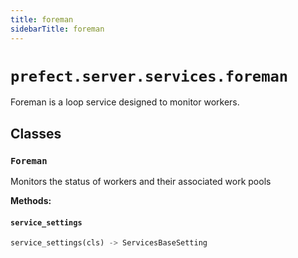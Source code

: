 ```yaml
---
title: foreman
sidebarTitle: foreman
---
```


# `prefect.server.services.foreman`



Foreman is a loop service designed to monitor workers.


## Classes

### `Foreman`


Monitors the status of workers and their associated work pools


**Methods:**

#### `service_settings`

```python
service_settings(cls) -> ServicesBaseSetting
```
